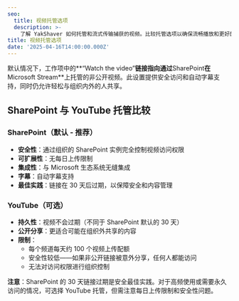 ```yaml
---
seo:
  title: 视频托管选项
  description: >-
    了解 YakShaver 如何托管和流式传输捕获的视频。比较托管选项以确保流畅播放和更好的团队协作。
title: 视频托管选项
date: '2025-04-16T14:00:00.000Z'
---
```


默认情况下，工作项中的**“Watch the video”**链接指向通过**SharePoint**在**Microsoft Stream**上托管的非公开视频。此设置提供安全访问和自动字幕支持，同时仍允许轻松与组织内外的人共享。

## SharePoint 与 YouTube 托管比较

### SharePoint（默认 - 推荐）
- **安全性**：通过组织的 SharePoint 实例完全控制视频访问权限
- **可扩展性**：无每日上传限制
- **集成性**：与 Microsoft 生态系统无缝集成
- **字幕**：自动字幕支持
- **最佳实践**：链接在 30 天后过期，以保障安全和内容管理

### YouTube（可选）
- **持久性**：视频不会过期（不同于 SharePoint 默认的 30 天）
- **公开分享**：更适合可能在组织外共享的内容
- **限制**：
  - 每个频道每天约 100 个视频上传配额
  - 安全性较低——如果非公开链接被意外分享，任何人都能访问
  - 无法对访问权限进行组织控制

**注意**：SharePoint 的 30 天链接过期是安全最佳实践。对于高频使用或需要永久访问的情况，可选择 YouTube 托管，但需注意每日上传限制和安全性问题。